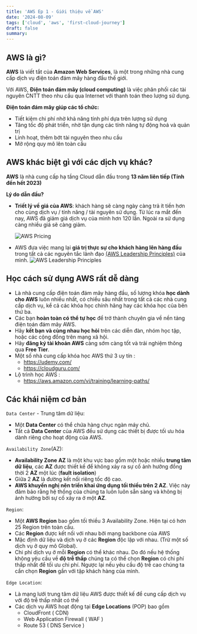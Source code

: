 ```yaml
---
title: 'AWS Ep 1 - Giới thiệu về AWS'
date: '2024-08-09'
tags: ['cloud', 'aws', 'first-cloud-journey']
draft: false
summary:
---
```


## AWS là gì?

**AWS** là viết tắt của **Amazon Web Services**, là một trong những nhà cung cấp dịch vụ điện toán đám mây hàng đầu thế giới.

Với AWS, **Điện toán đám mây (cloud computing)** là việc phân phối các tài nguyên CNTT theo nhu cầu qua Internet với thanh toán theo lượng sử dụng.

**Điện toán đám mây giúp các tổ chức:**

- Tiết kiệm chi phí nhờ khả năng tính phí dựa trên lượng sử dụng
- Tăng tốc độ phát triển, nhờ tận dụng các tính năng tự động hoá và quản trị
- Linh hoạt, thêm bớt tài nguyên theo nhu cầu
- Mở rộng quy mô lên toàn cầu

## AWS khác biệt gì với các dịch vụ khác?

**AWS** là nhà cung cấp hạ tầng Cloud dẫn
đầu trong **13 năm liên tiếp (Tính đến hết 2023)**

**Lý do dẫn đầu?**

- **Triết lý về giá của AWS**: khách hàng sẽ
  càng ngày càng trả ít tiền hơn cho cùng
  dịch vụ / tính năng / tài nguyên sử dụng. Từ lúc ra mắt đến nay, AWS đã giảm giá dịch vụ của mình hơn 120 lần. Ngoài ra sử dụng càng nhiều giá sẽ càng giảm.

  ![AWS Pricing](/static/images/aws-price-circle.png)

- AWS đưa việc mang lại **giá trị thực sự cho
  khách hàng lên hàng đầu** trong tất cả các
  nguyên tắc lãnh đạo
  [(AWS Leadership Principles)](https://www.amazon.jobs/content/en/our-workplace/leadership-principles) của mình.
  ![AWS Leadership Principles](/static/images/aws-leadership-principles.png)

## Học cách sử dụng AWS rất dễ dàng

- Là nhà cung cấp điện toán đám mây hàng đầu, số lượng khóa **học dành cho AWS** luôn nhiều nhất, có chiều sâu nhất trong tất cả các nhà cung cấp dịch vụ, kể cả các khóa học chính
  hãng hay các khóa học của bên thứ ba.
- Các bạn **hoàn toàn có thể tự học** để trở thành chuyên gia về nền tảng điện toán đám mây
  AWS.
- Hãy **kết bạn và cùng nhau học hỏi** trên các diễn đàn, nhóm học tập, hoặc các cộng đồng trên mạng xã hội.
- Hãy **đăng ký tài khoản AWS** càng sớm càng tốt và trải nghiệm thông qua **Free Tier**.
- Một số nhà cung cấp khóa học AWS thứ 3 uy tín :
  - https://udemy.com/
  - https://cloudguru.com/
- Lộ trình học AWS :
  - https://aws.amazon.com/vi/training/learning-paths/

## Các khái niệm cơ bản

`Data Center` - Trung tâm dữ liệu:

- Một **Data Center** có thể chứa hàng
  chục ngàn máy chủ.
- Tất cả **Data Center** của AWS đều sử
  dụng các thiết bị được tối ưu hóa dành
  riêng cho hoạt động của AWS.

`Availability Zone`(AZ):

- **Availability Zone** **AZ** là một khu vực bao gồm một
  hoặc nhiều **trung tâm dữ liệu**, các **AZ**
  được thiết kế để không xảy ra sự cố ảnh
  hưởng đồng thời 2 **AZ** một lúc (**fault
  isolation**)
- Giữa 2 **AZ** là đường kết nối riêng tốc độ cao.
- **AWS khuyến nghị nên triển khai ứng dụng
  tối thiều trên 2 AZ**. Việc này đảm bảo rằng hệ thống của chúng ta luôn luôn sẵn sàng và không bị ảnh hưởng bởi sự cố xảy ra ở một **AZ**.

`Region`:

- Một **AWS Region** bao gồm tối thiều 3
  Availability Zone. Hiện tại có hơn 25 Region
  trên toàn cầu.
- Các **Region** được kết nối với nhau bởi mạng
  backbone của AWS
- Mặc định dữ liệu và dịch vụ ở các **Region**
  độc lập với nhau. (Trừ một số dịch vụ ở quy
  mô Global).
- Chi phí dịch vụ ở mỗi **Region** có thể khác nhau. Do đó nếu hệ thống không yêu cầu về **độ trễ thấp** chúng ta có thể chọn **Region** có chi phí thấp nhất để tối ưu chi phí. Ngược lại nếu yêu cầu độ trễ cao chúng ta cần chọn **Region** gần với tập khách hàng của mình.

`Edge Location`:

- Là mạng lưới trung tâm dữ liệu AWS được
  thiết kế để cung cấp dịch vụ với độ trễ thấp
  nhất có thế
- Các dịch vụ AWS hoạt động tại **Edge
  Locations** (POP) bao gồm
  - CloudFront ( CDN)
  - Web Application Firewall ( WAF )
  - Route 53 ( DNS Service )
